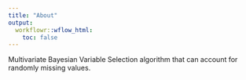 ```yaml
---
title: "About"
output:
  workflowr::wflow_html:
    toc: false
---
```


Multivariate Bayesian Variable Selection algorithm that can account for randomly missing values. 
